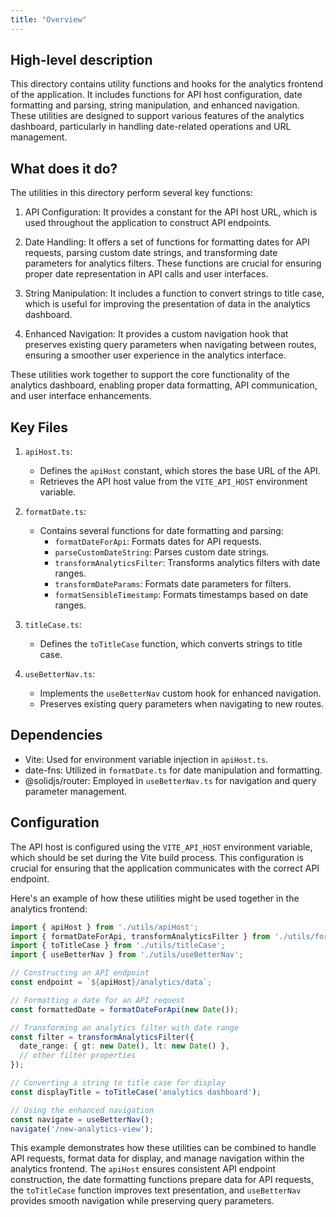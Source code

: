 ```yaml
---
title: "Overview"
---
```


## High-level description
This directory contains utility functions and hooks for the analytics frontend of the application. It includes functions for API host configuration, date formatting and parsing, string manipulation, and enhanced navigation. These utilities are designed to support various features of the analytics dashboard, particularly in handling date-related operations and URL management.

## What does it do?
The utilities in this directory perform several key functions:

1. API Configuration: It provides a constant for the API host URL, which is used throughout the application to construct API endpoints.

2. Date Handling: It offers a set of functions for formatting dates for API requests, parsing custom date strings, and transforming date parameters for analytics filters. These functions are crucial for ensuring proper date representation in API calls and user interfaces.

3. String Manipulation: It includes a function to convert strings to title case, which is useful for improving the presentation of data in the analytics dashboard.

4. Enhanced Navigation: It provides a custom navigation hook that preserves existing query parameters when navigating between routes, ensuring a smoother user experience in the analytics interface.

These utilities work together to support the core functionality of the analytics dashboard, enabling proper data formatting, API communication, and user interface enhancements.

## Key Files

1. `apiHost.ts`:
   - Defines the `apiHost` constant, which stores the base URL of the API.
   - Retrieves the API host value from the `VITE_API_HOST` environment variable.

2. `formatDate.ts`:
   - Contains several functions for date formatting and parsing:
     - `formatDateForApi`: Formats dates for API requests.
     - `parseCustomDateString`: Parses custom date strings.
     - `transformAnalyticsFilter`: Transforms analytics filters with date ranges.
     - `transformDateParams`: Formats date parameters for filters.
     - `formatSensibleTimestamp`: Formats timestamps based on date ranges.

3. `titleCase.ts`:
   - Defines the `toTitleCase` function, which converts strings to title case.

4. `useBetterNav.ts`:
   - Implements the `useBetterNav` custom hook for enhanced navigation.
   - Preserves existing query parameters when navigating to new routes.

## Dependencies
- Vite: Used for environment variable injection in `apiHost.ts`.
- date-fns: Utilized in `formatDate.ts` for date manipulation and formatting.
- @solidjs/router: Employed in `useBetterNav.ts` for navigation and query parameter management.

## Configuration
The API host is configured using the `VITE_API_HOST` environment variable, which should be set during the Vite build process. This configuration is crucial for ensuring that the application communicates with the correct API endpoint.

Here's an example of how these utilities might be used together in the analytics frontend:

```typescript
import { apiHost } from './utils/apiHost';
import { formatDateForApi, transformAnalyticsFilter } from './utils/formatDate';
import { toTitleCase } from './utils/titleCase';
import { useBetterNav } from './utils/useBetterNav';

// Constructing an API endpoint
const endpoint = `${apiHost}/analytics/data`;

// Formatting a date for an API request
const formattedDate = formatDateForApi(new Date());

// Transforming an analytics filter with date range
const filter = transformAnalyticsFilter({
  date_range: { gt: new Date(), lt: new Date() },
  // other filter properties
});

// Converting a string to title case for display
const displayTitle = toTitleCase('analytics dashboard');

// Using the enhanced navigation
const navigate = useBetterNav();
navigate('/new-analytics-view');
```

This example demonstrates how these utilities can be combined to handle API requests, format data for display, and manage navigation within the analytics frontend. The `apiHost` ensures consistent API endpoint construction, the date formatting functions prepare data for API requests, the `toTitleCase` function improves text presentation, and `useBetterNav` provides smooth navigation while preserving query parameters.